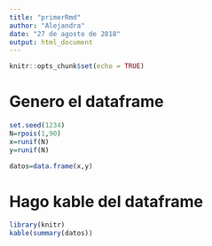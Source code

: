 ```yaml
---
title: "primerRmd"
author: "Alejandra"
date: "27 de agosto de 2018"
output: html_document
---
```


```r
knitr::opts_chunk$set(echo = TRUE)
```

# Genero el dataframe
```r
set.seed(1234)
N=rpois(1,90)
x=runif(N)
y=runif(N)

datos=data.frame(x,y)
```
# Hago kable del dataframe
```r
library(knitr)
kable(summary(datos))
```




